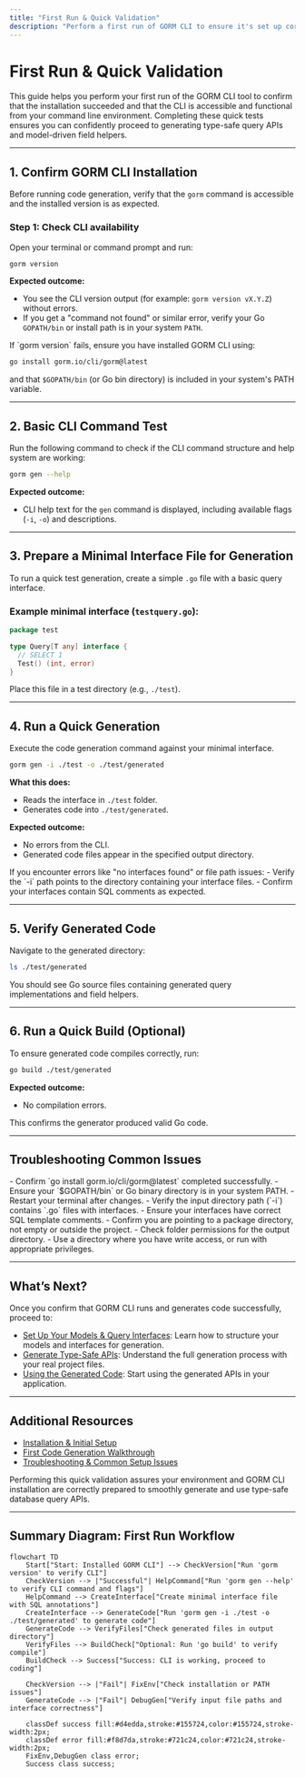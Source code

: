 ```yaml
---
title: "First Run & Quick Validation"
description: "Perform a first run of GORM CLI to ensure it's set up correctly and accessible from your command line. This page provides quick tests and validation steps so you can confidently move forward to generating code."
---
```


# First Run & Quick Validation

This guide helps you perform your first run of the GORM CLI tool to confirm that the installation succeeded and that the CLI is accessible and functional from your command line environment. Completing these quick tests ensures you can confidently proceed to generating type-safe query APIs and model-driven field helpers.

---

## 1. Confirm GORM CLI Installation

Before running code generation, verify that the `gorm` command is accessible and the installed version is as expected.

### Step 1: Check CLI availability

Open your terminal or command prompt and run:

```bash
gorm version
```

**Expected outcome:**

- You see the CLI version output (for example: `gorm version vX.Y.Z`) without errors.
- If you get a "command not found" or similar error, verify your Go `GOPATH/bin` or install path is in your system `PATH`.

<Tip>
If `gorm version` fails, ensure you have installed GORM CLI using:

```bash
go install gorm.io/cli/gorm@latest
```

and that `$GOPATH/bin` (or Go bin directory) is included in your system's PATH variable.
</Tip>

---

## 2. Basic CLI Command Test

Run the following command to check if the CLI command structure and help system are working:

```bash
gorm gen --help
```

**Expected outcome:**

- CLI help text for the `gen` command is displayed, including available flags (`-i`, `-o`) and descriptions.

---

## 3. Prepare a Minimal Interface File for Generation

To run a quick test generation, create a simple `.go` file with a basic query interface.

### Example minimal interface (`testquery.go`):

```go
package test

type Query[T any] interface {
  // SELECT 1
  Test() (int, error)
}
```

Place this file in a test directory (e.g., `./test`).

---

## 4. Run a Quick Generation

Execute the code generation command against your minimal interface.

```bash
gorm gen -i ./test -o ./test/generated
```

**What this does:**

- Reads the interface in `./test` folder.
- Generates code into `./test/generated`.

**Expected outcome:**

- No errors from the CLI.
- Generated code files appear in the specified output directory.

<Tip>
If you encounter errors like "no interfaces found" or file path issues:
- Verify the `-i` path points to the directory containing your interface files.
- Confirm your interfaces contain SQL comments as expected.
</Tip>

---

## 5. Verify Generated Code

Navigate to the generated directory:

```bash
ls ./test/generated
```

You should see Go source files containing generated query implementations and field helpers.

---

## 6. Run a Quick Build (Optional)

To ensure generated code compiles correctly, run:

```bash
go build ./test/generated
```

**Expected outcome:**

- No compilation errors.

This confirms the generator produced valid Go code.

---

## Troubleshooting Common Issues

<AccordionGroup title="Common Problems and Fixes">
<Accordion title="Command Not Found or Version Command Fails">
- Confirm `go install gorm.io/cli/gorm@latest` completed successfully.
- Ensure your `$GOPATH/bin` or Go binary directory is in your system PATH.
- Restart your terminal after changes.
</Accordion>
<Accordion title="No Interfaces Found Error">
- Verify the input directory path (`-i`) contains `.go` files with interfaces.
- Ensure your interfaces have correct SQL template comments.
- Confirm you are pointing to a package directory, not empty or outside the project.
</Accordion>
<Accordion title="Permission Denied When Writing Output">
- Check folder permissions for the output directory.
- Use a directory where you have write access, or run with appropriate privileges.
</Accordion>
</AccordionGroup>

---

## What’s Next?

Once you confirm that GORM CLI runs and generates code successfully, proceed to:

- [Set Up Your Models & Query Interfaces](/getting-started/initial-usage/project-structure): Learn how to structure your models and interfaces for generation.
- [Generate Type-Safe APIs](/getting-started/initial-usage/basic-generation): Understand the full generation process with your real project files.
- [Using the Generated Code](/getting-started/initial-usage/use-generated-code): Start using the generated APIs in your application.


---

## Additional Resources

- [Installation & Initial Setup](/guides/getting-started/installation-setup)
- [First Code Generation Walkthrough](/guides/getting-started/first-code-generation)
- [Troubleshooting & Common Setup Issues](/getting-started/initial-usage/troubleshooting)


<Check>
Performing this quick validation assures your environment and GORM CLI installation are correctly prepared to smoothly generate and use type-safe database query APIs.
</Check>

---

## Summary Diagram: First Run Workflow

```mermaid
flowchart TD
    Start["Start: Installed GORM CLI"] --> CheckVersion["Run 'gorm version' to verify CLI"]
    CheckVersion --> |"Successful"| HelpCommand["Run 'gorm gen --help' to verify CLI command and flags"]
    HelpCommand --> CreateInterface["Create minimal interface file with SQL annotations"]
    CreateInterface --> GenerateCode["Run 'gorm gen -i ./test -o ./test/generated' to generate code"]
    GenerateCode --> VerifyFiles["Check generated files in output directory"]
    VerifyFiles --> BuildCheck["Optional: Run 'go build' to verify compile"]
    BuildCheck --> Success["Success: CLI is working, proceed to coding"]

    CheckVersion --> |"Fail"| FixEnv["Check installation or PATH issues"]
    GenerateCode --> |"Fail"| DebugGen["Verify input file paths and interface correctness"]

    classDef success fill:#d4edda,stroke:#155724,color:#155724,stroke-width:2px;
    classDef error fill:#f8d7da,stroke:#721c24,color:#721c24,stroke-width:2px;
    FixEnv,DebugGen class error;
    Success class success;
```
